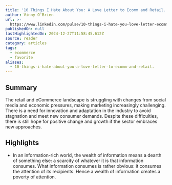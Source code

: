 ```yaml
---
title: '10 Things I Hate About You: A Love Letter to Ecomm and Retail.'
author: Vinny O'Brien
url: >-
  https://www.linkedin.com/pulse/10-things-i-hate-you-love-letter-ecomm-retail-vinny-o-brien-nob9e/?trackingId=O9OWYNIwRKqaaiLDFV8FvA%3D%3D
publishedOn: null
lastHighlightedOn: 2024-12-27T11:58:45.612Z
source: reader
category: articles
tags:
  - ecommerce
  - favorite
aliases:
  - 10-things-i-hate-about-you-a-love-letter-to-ecomm-and-retail.
---
```

## Summary

The retail and eCommerce landscape is struggling with changes from social media and economic pressures, making marketing increasingly challenging. There is a need for innovation and adaptation in the industry to avoid stagnation and meet new consumer demands. Despite these difficulties, there is still hope for positive change and growth if the sector embraces new approaches.

## Highlights
- In an information-rich world, the wealth of information means a dearth of something else: a scarcity of whatever it is that information consumes. What information consumes is rather obvious: it consumes the attention of its recipients. Hence a wealth of information creates a poverty of attention.
